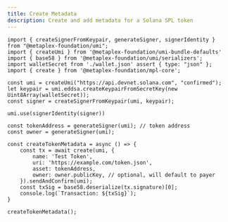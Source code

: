 ```yaml
---
title: Create Metadata
description: Create and add metadata for a Solana SPL token
---
```


```tsx
import { createSignerFromKeypair, generateSigner, signerIdentity } from "@metaplex-foundation/umi";
import { createUmi } from '@metaplex-foundation/umi-bundle-defaults'
import { base58 } from '@metaplex-foundation/umi/serializers';
import walletSecret from './wallet.json' assert { type: "json" };
import { create } from '@metaplex-foundation/mpl-core';

const umi = createUmi("https://api.devnet.solana.com", "confirmed");
let keypair = umi.eddsa.createKeypairFromSecretKey(new Uint8Array(walletSecret));
const signer = createSignerFromKeypair(umi, keypair);

umi.use(signerIdentity(signer))

const tokenAddress = generateSigner(umi); // token address
const owner = generateSigner(umi);

const createTokenMetadata = async () => {
    const tx = await create(umi, {
        name: 'Test Token',
        uri: 'https://example.com/token.json',
        asset: tokenAddress,
        owner: owner.publicKey, // optional, will default to payer
    }).sendAndConfirm(umi);
    const txSig = base58.deserialize(tx.signature)[0];
    console.log(`Transaction: ${txSig}`);
}

createTokenMetadata();

```
